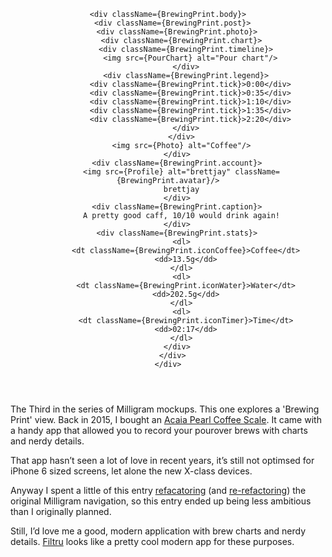 


<Metatags
  title="Brewing print | May 16 | CSS Grid a day"
  description="An example of using CSS grid every day, from May 1–31st, 2019."
  thumbnail="https://cssgrid31.brett.cool/opengraph/may-16.png"
  url="https://cssgrid31.brett.cool"
  pathname="/may-16"
/>

<div className={BrewingPrint.canvas}>
  <div className={Menu.container}>
    <Header active={'profile'} />
  
    <div className={BrewingPrint.body}>
      <div className={BrewingPrint.post}>
        <div className={BrewingPrint.photo}>
          <div className={BrewingPrint.chart}>
            <div className={BrewingPrint.timeline}>
              <img src={PourChart} alt="Pour chart"/>
            </div>
            <div className={BrewingPrint.legend}>
              <div className={BrewingPrint.tick}>0:00</div>
              <div className={BrewingPrint.tick}>0:35</div>
              <div className={BrewingPrint.tick}>1:10</div>
              <div className={BrewingPrint.tick}>1:35</div>
              <div className={BrewingPrint.tick}>2:20</div>
            </div>
          </div>
          <img src={Photo} alt="Coffee"/>
        </div>
        <div className={BrewingPrint.account}>
          <img src={Profile} alt="brettjay" className={BrewingPrint.avatar}/>
          brettjay
        </div>
        <div className={BrewingPrint.caption}>
          A pretty good caff, 10/10 would drink again!
        </div>
        <div className={BrewingPrint.stats}>
          <dl>
            <dt className={BrewingPrint.iconCoffee}>Coffee</dt>
            <dd>13.5g</dd>
          </dl>
          <dl>
            <dt className={BrewingPrint.iconWater}>Water</dt>
            <dd>202.5g</dd>
          </dl>
          <dl>
            <dt className={BrewingPrint.iconTimer}>Time</dt>
            <dd>02:17</dd>
          </dl>
        </div>
      </div>
    </div>
  </div>
</div>

<Footer date={15} prev={true}>

The Third in the series of Milligram mockups. This one explores a 'Brewing Print' view. Back in 2015, I bought an [Acaia Pearl Coffee Scale][a]. It came with a handy app that allowed you to record your pourover brews with charts and nerdy details.

That app hasn’t seen a lot of love in recent years, it’s still not optimsed for iPhone 6 sized screens, let alone the new X-class devices.

Anyway I spent a little of this entry [refacatoring][b] (and [re-refactoring][c]) the original Milligram navigation, so this entry ended up being less ambitious than I originally planned.

Still, I’d love me a good, modern application with brew charts and nerdy details. [Filtru] looks like a pretty cool modern app for these purposes.

[a]: https://acaia.co/
[b]: https://github.com/BrettJay/css-grid-a-day/commit/3f93b8faa82c7a6cb2895e64ba606afb6d89d673
[c]: https://github.com/BrettJay/css-grid-a-day/commit/2b42be0b16f7fc13047e9f70aa75cd715aab4536#diff-8f967d13c636d776ee606596d0685555L11
[Filtru]: https://getfiltru.com/
</Footer>
